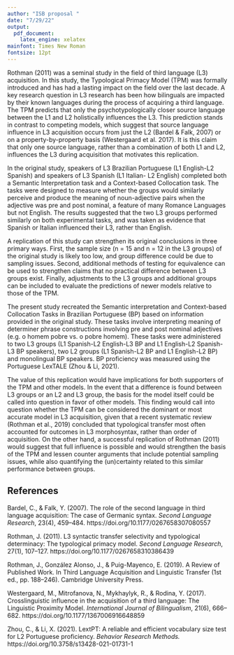 ```yaml
---
author: "ISB proposal "
date: "7/29/22"
output: 
  pdf_document:
    latex_engine: xelatex
mainfont: Times New Roman
fontsize: 12pt
---
```

\begin{center}
A Conceptual Replication of Rothman (2011): L3 syntactic transfer selectivity and typological determinacy: The Typological Primacy Model
\end{center}

Rothman (2011) was a seminal study in the field of third language (L3) acquisition.
In this study, the Typological Primacy Model (TPM) was formally introduced and has had a lasting impact on the field over the last decade. 
A key research question in L3 research has been how bilinguals are impacted by their known languages during the process of acquiring a third language.
The TPM predicts that only the psychotypologically closer source language between the L1 and L2 holistically influences the L3.
This prediction stands in contrast to competing models, which suggest that source language influence in L3 acquisition occurs from just the L2 (Bardel & Falk, 2007) or on a property-by-property basis (Westergaard et al. 2017).
It is this claim that only one source language, rather than a combination of both L1 and L2, influences the L3 during acquisition that motivates this replication. 

In the original study, speakers of L3 Brazilian Portuguese (L1 English-L2 Spanish) and speakers of L3 Spanish (L1 Italian- L2 English) completed both a Semantic Interpretation task and a Context-based Collocation task. 
The tasks were designed to measure whether the groups would similarly perceive and produce the meaning of noun-adjective pairs when the adjective was pre and post nominal, a feature of many Romance Languages but not English. 
The results suggested that the two L3 groups performed similarly on both experimental tasks, and was taken as evidence that Spanish or Italian influenced their L3, rather than English.

A replication of this study can strengthen its original conclusions in three primary ways.
First, the sample size (n = 15 and n = 12 in the L3 groups) of the original study is likely too low, and group difference could be due to sampling issues.
Second, additional methods of testing for equivalence can be used to strengthen claims that no practical difference between L3 groups exist.
Finally, adjustments to the L3 groups and additional groups can be included to evaluate the predictions of newer models relative to those of the TPM.

The present study recreated the Semantic interpretation and Context-based Collocation Tasks in Brazilian Portuguese (BP) based on information provided in the original study.
These tasks involve interpreting meaning of determiner phrase constructions involving pre and post nominal adjectives (e.g. o homem pobre vs. o pobre homem).
These tasks were administered to two L3 groups 
(L1 Spanish-L2 English-L3 BP and L1 English-L2 Spanish-L3 BP speakers), two L2 groups (L1 Spanish-L2 BP and L1 English-L2 BP) and monolingual BP speakers. 
BP proficiency was measured using the Portuguese LexTALE (Zhou & Li, 2021).

The value of this replication would have implications for both supporters of the TPM and other models.
In the event that a difference is found between L3 groups or an L2 and L3 group, the basis for the model itself could be called into question in favor of other models.
This finding would call into question whether the TPM can be considered the dominant or most accurate model in L3 acquisition, given that a recent systematic review (Rothman et al., 2019) concluded that typological transfer most often accounted for outcomes in L3 morphosyntax, rather than order of acquisition. 
On the other hand, a successful replication of Rothman (2011) would suggest that full influence is possible and would strengthen the basis of the TPM and lessen counter arguments that include potential sampling issues, while also quantifying the (un)certainty related to this similar performance between groups. 

\newpage

## References
\begingroup
\setlength{\parindent}{-0.5in}
\setlength{\leftskip}{0.5in}
\phantom{.} 
\textcolor{white}{\\} 
\vspace{-0.5in}

Bardel, C., \& Falk, Y. (2007). The role of the second language in third language acquisition: The case of Germanic syntax. *Second Language Research*, 23(4), 459–484. https://doi.org/10.1177/0267658307080557

Rothman, J. (2011). L3 syntactic transfer selectivity and typological determinacy: The typological primacy model. *Second Language Research*, 27(1), 107–127. https://doi.org/10.1177/0267658310386439

Rothman, J., González Alonso, J., & Puig-Mayenco, E. (2019). A Review of Published Work. In Third Language Acquisition and Linguistic Transfer (1st ed., pp. 188–246). Cambridge University Press.

Westergaard, M., Mitrofanova, N., Mykhaylyk, R., \& Rodina, Y. (2017). Crosslinguistic influence in the acquisition of a third language: The Linguistic Proximity Model. *International Journal of Bilingualism*, 21(6), 666–682. https://doi.org/10.1177/1367006916648859

Zhou, C., & Li, X. (2021). LextPT: A reliable and efficient vocabulary size test for L2 Portuguese proficiency. *Behavior Research Methods.* https://doi.org/10.3758/s13428-021-01731-1


\endgroup
